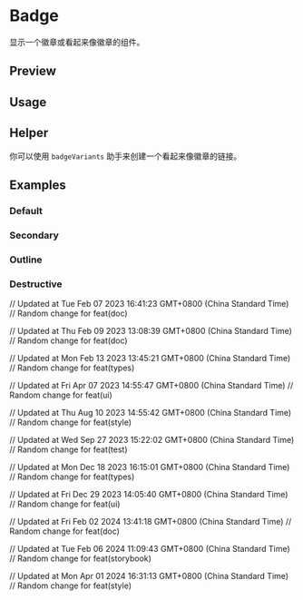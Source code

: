 

<Meta of={BadgeStories} />

# Badge

显示一个徽章或看起来像徽章的组件。

## Preview

<Canvas of={BadgeStories.Default} />

<Controls />

## Usage



<Source code={importCode} language='ts' dark />
<Source code={usageCode} language='tsx' dark />

## Helper

你可以使用 `badgeVariants` 助手来创建一个看起来像徽章的链接。



<Source code={helperImport} language='ts' dark />
<Source code={helperUsage} language='tsx' dark />

## Examples

### Default

<Canvas of={BadgeStories.Default} />

### Secondary

<Canvas of={BadgeStories.Secondary} />

### Outline

<Canvas of={BadgeStories.Outline} />

### Destructive

<Canvas of={BadgeStories.Destructive} />

// Updated at Tue Feb 07 2023 16:41:23 GMT+0800 (China Standard Time)
// Random change for feat(doc)

// Updated at Thu Feb 09 2023 13:08:39 GMT+0800 (China Standard Time)
// Random change for feat(doc)

// Updated at Mon Feb 13 2023 13:45:21 GMT+0800 (China Standard Time)
// Random change for feat(types)

// Updated at Fri Apr 07 2023 14:55:47 GMT+0800 (China Standard Time)
// Random change for feat(ui)

// Updated at Thu Aug 10 2023 14:55:42 GMT+0800 (China Standard Time)
// Random change for feat(style)

// Updated at Wed Sep 27 2023 15:22:02 GMT+0800 (China Standard Time)
// Random change for feat(test)

// Updated at Mon Dec 18 2023 16:15:01 GMT+0800 (China Standard Time)
// Random change for feat(types)

// Updated at Fri Dec 29 2023 14:05:40 GMT+0800 (China Standard Time)
// Random change for feat(ui)

// Updated at Fri Feb 02 2024 13:41:18 GMT+0800 (China Standard Time)
// Random change for feat(doc)

// Updated at Tue Feb 06 2024 11:09:43 GMT+0800 (China Standard Time)
// Random change for feat(storybook)

// Updated at Mon Apr 01 2024 16:31:13 GMT+0800 (China Standard Time)
// Random change for feat(style)
